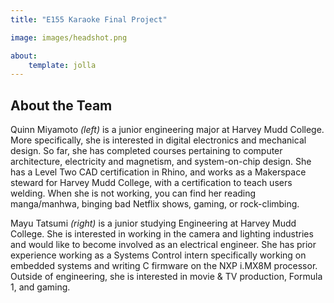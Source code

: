 ```yaml
---
title: "E155 Karaoke Final Project"

image: images/headshot.png

about:
    template: jolla
---
```


## About the Team
Quinn Miyamoto *(left)* is a junior engineering major at Harvey Mudd College. More specifically, she is interested in digital electronics and mechanical design. So far, she has completed courses pertaining to computer architecture, electricity and magnetism, and system-on-chip design. She has a Level Two CAD certification in Rhino, and works as a Makerspace steward for Harvey Mudd College, with a certification to teach users welding. When she is not working, you can find her reading manga/manhwa, binging bad Netflix shows, gaming, or rock-climbing.

Mayu Tatsumi *(right)* is a junior studying Engineering at Harvey Mudd College. She is interested in working in the camera and lighting industries and would like to become involved as an electrical engineer. She has prior experience working as a Systems Control intern specifically working on embedded systems and writing C firmware on the NXP i.MX8M processor. Outside of engineering, she is interested in movie & TV production, Formula 1, and gaming.